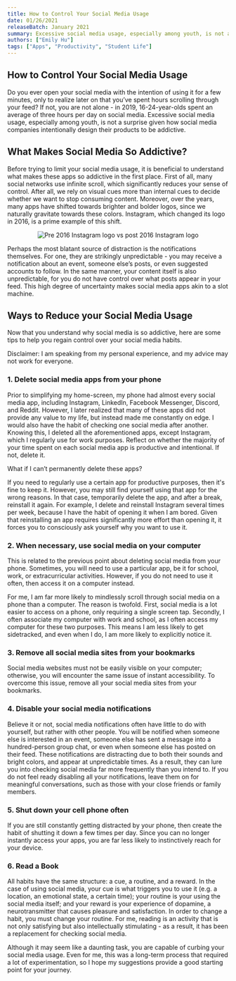 ```yaml
---
title: How to Control Your Social Media Usage
date: 01/26/2021
releaseBatch: January 2021
summary: Excessive social media usage, especially among youth, is not a surprise given how social media companies intentionally design their products to be addictive.
authors: ["Emily Hu"]
tags: ["Apps", "Productivity", "Student Life"]
---
```


<div>
  <h2>How to Control Your Social Media Usage</h2>
  <p>Do you ever open your social media with the intention of using it for a few minutes, only to realize later on that you’ve spent hours scrolling through your feed? If not, you are not alone - in 2019, 16-24-year-olds spent an average of three hours
  per day on social media. Excessive social media usage, especially among youth, is not a surprise given how social media companies intentionally design their products to be addictive.</p>

  <h2>What Makes Social Media So Addictive?</h2>
  <p>Before trying to limit your social media usage, it is beneficial to understand what makes these apps so addictive in the first place. First of all, many social networks use infinite scroll, which significantly reduces your sense of control. After
  all, we rely on visual cues more than internal cues to decide whether we want to stop consuming content. Moreover, over the years, many apps have shifted towards brighter and bolder logos, since we naturally gravitate towards these colors.
  Instagram, which changed its logo in 2016, is a prime example of this shift.</p>

  <div align="center">
    <figure>
      <img src="../../public/blog/release-jan/control-social-media/image1.png" alt="Pre 2016 Instagram logo vs post 2016 Instagram logo">
    </figure>
  </div>

  <p>Perhaps the most blatant source of distraction is the notifications themselves. For one, they are strikingly unpredictable - you may receive a notification about an event, someone else’s posts, or even suggested accounts to follow. In the same
  manner, your content itself is also unpredictable, for you do not have control over what posts appear in your feed. This high degree of uncertainty makes social media apps akin to a slot machine.</p>

  <h2>Ways to Reduce your Social Media Usage</h2>
  <p>Now that you understand why social media is so addictive, here are some tips to help you regain control over your social media habits.</p>

  <p>Disclaimer: I am speaking from my personal experience, and my advice may not work for everyone.</p>

  <h3>1. Delete social media apps from your phone</h3>
  <p>Prior to simplifying my home-screen, my phone had almost every social media app, including Instagram, LinkedIn, Facebook Messenger, Discord, and Reddit. However, I later realized that many of these apps did not provide any value to my life, but
  instead made me constantly on edge. I would also have the habit of checking one social media after another. Knowing this, I deleted all the aforementioned apps, except Instagram, which I regularly use for work purposes. Reflect on whether the
  majority of your time spent on each social media app is productive and intentional. If not, delete it.</p>
  <p>What if I can’t permanently delete these apps?</p>
  <p>If you need to regularly use a certain app for productive purposes, then it's fine to keep it. However, you may still find yourself using that app for the wrong reasons. In that case, temporarily delete the app, and after a break, reinstall it
  again. For example, I delete and reinstall Instagram several times per week, because I have the habit of opening it when I am bored. Given that reinstalling an app requires significantly more effort than opening it, it forces you to consciously ask
  yourself why you want to use it.</p>

  <h3>2. When necessary, use social media on your computer</h3>
  <p>This is related to the previous point about deleting social media from your phone. Sometimes, you will need to use a particular app, be it for school, work, or extracurricular activities. However, if you do not need to use it often, then access it
  on a computer instead.</p>
  <p>For me, I am far more likely to mindlessly scroll through social media on a phone than a computer. The reason is twofold. First, social media is a lot easier to access on a phone, only requiring a single screen tap. Secondly, I often associate my
  computer with work and school, as I often access my computer for these two purposes. This means I am less likely to get sidetracked, and even when I do, I am more likely to explicitly notice it.</p>

  <h3>3. Remove all social media sites from your bookmarks</h3>
<p>  Social media websites must not be easily visible on your computer; otherwise, you will encounter the same issue of instant accessibility. To overcome this issue, remove all your social media sites from your bookmarks.</p>

  <h3>4. Disable your social media notifications</h3>
  <p>Believe it or not, social media notifications often have little to do with yourself, but rather with other people. You will be notified when someone else is interested in an event, someone else has sent a message into a hundred-person group chat,
  or even when someone else has posted on their feed. These notifications are distracting due to both their sounds and bright colors, and appear at unpredictable times. As a result, they can lure you into checking social media far more frequently
  than you intend to. If you do not feel ready disabling all your notifications, leave them on for meaningful conversations, such as those with your close friends or family members.</p>

  <h3>5. Shut down your cell phone often</h3>
  <p>If you are still constantly getting distracted by your phone, then create the habit of shutting it down a few times per day. Since you can no longer instantly access your apps, you are far less likely to instinctively reach for your device.</p>

  <h3>6. Read a Book</h3>
  <p>All habits have the same structure: a cue, a routine, and a reward. In the case of using social media, your cue is what triggers you to use it (e.g. a location, an emotional state, a certain time); your routine is your using the social media
  itself; and your reward is your experience of dopamine, a neurotransmitter that causes pleasure and satisfaction. In order to change a habit, you must change your routine. For me, reading is an activity that is not only satisfying but also
  intellectually stimulating - as a result, it has been a replacement for checking social media.</p>

  <p>Although it may seem like a daunting task, you are capable of curbing your social media usage. Even for me, this was a long-term process that required a lot of experimentation, so I hope my suggestions provide a good starting point for your
  journey.</p>

<!-- TODO: YouTube Video link -->

</div>
